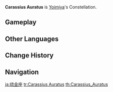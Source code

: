 {{Constellation Overview Infobox
|title     = Carassius Auratus
|character = Yoimiya
|meaning   = Goldfish
}}
'''Carassius Auratus''' is [[Yoimiya]]'s Constellation.

==Gameplay==
{{Constellation Table|Yoimiya}}

==Other Languages==
{{Other Languages
|en      = Carassius Auratus
|en_lang = la
|en_tl   = Goldfish
|zhs     = 琉金座
|zhs_rm  = Liújīn-zuò
|zht     = 琉金座
|zht_rm  = Liújīn-zuò
|zh_tl   = {{w|Ryukin}} Constellation
|ja      = 琉金座
|ja_rm   = Ryuukin-za
|ja_tl   = Ryukin Constellation
|ko      = {{tt|유금|琉金}}자리
|ko_rm   = Yugeum-jari
|ko_tl   = Ryukin Constellation
|es      = Carassius Auratus
|fr      = Carassius Auratus
|ru      = Золотая Рыбка
|ru_tl   = Goldfish
|th      = Carassius Auratus
|vi      = {{tt|Cung|宫}} {{tt|Lưu Kim|琉金}}
|vi_tl   = Ryukin Constellation{{Sino|vi|part=1}}
|de      = Carassius Auratus
|id      = Carassius Auratus
|pt      = Carassius Auratus
|tr      = Küçük Kırmızı Balık
|tr_tl   = 
|it      = Carassius Auratus
}}

==Change History==
{{Change History|2.0}}

==Navigation==
{{Constellation Navbox}}

[[ja:琉金座]]
[[tr:Carassius Auratus]]
[[th:Carassius_Auratus]]